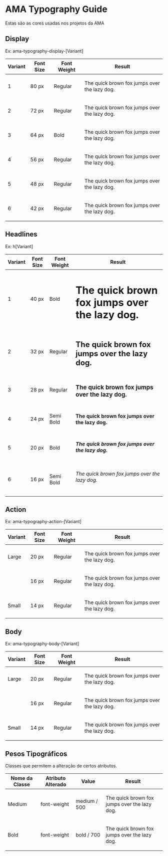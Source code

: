 
<Meta title="Foundations/Typography" />

# AMA Typography Guide
Estas são as cores usadas nos projetos da AMA

## Display
Ex: ama-typography-display-[Variant]

<table className="mb-5">
  <thead>
    <tr>
      <th>Variant</th>
      <th>Font Size</th>
      <th>Font Weight</th>
      <th style={{ width: 400 }}>Result</th>
    </tr>
  </thead>
  <tbody> 
    <tr>
      <td>1</td>
      <td>80 px</td>
      <td>Regular</td>
      <td>
        <p className="overflow ama-typography-display-1">The quick brown fox jumps over the lazy dog.</p>
      </td>
    </tr>
    <tr>
      <td>2</td>
      <td>72 px</td>
      <td>Regular</td>
      <td>
        <p className="overflow ama-typography-display-2">The quick brown fox jumps over the lazy dog.</p>
      </td>
    </tr>
    <tr>
      <td>3</td>
      <td>64 px</td>
      <td>Bold</td>
      <td>
        <p className="overflow ama-typography-display-3">The quick brown fox jumps over the lazy dog.</p>
      </td>
    </tr>
    <tr>
      <td>4</td>
      <td>56 px</td>
      <td>Regular</td>
      <td>
        <p className="overflow ama-typography-display-4">The quick brown fox jumps over the lazy dog.</p>
      </td>
    </tr>
    <tr>
      <td>5</td>
      <td>48 px</td>
      <td>Regular</td>
      <td>
        <p className="overflow ama-typography-display-5">The quick brown fox jumps over the lazy dog.</p>
      </td>
    </tr>
    <tr>
      <td>6</td>
      <td>42 px</td>
      <td>Regular</td>
      <td>
        <p className="overflow ama-typography-display-6">The quick brown fox jumps over the lazy dog.</p>
      </td>
    </tr>
  </tbody>
</table>


## Headlines
Ex: h[Variant]

<table className="mb-5">
  <thead>
    <tr>
      <th>Variant</th>
      <th>Font Size</th>
      <th>Font Weight</th>
      <th>Result</th>
    </tr>
  </thead>
  <tbody> 
    <tr>
      <td>1</td>
      <td>40 px</td>
      <td>Bold</td>
      <td>
        <h1 className="overflow">The quick brown fox jumps over the lazy dog.</h1>
      </td>
    </tr>
    <tr>
      <td>2</td>
      <td>32 px</td>
      <td>Regular</td>
      <td>
        <h2 className="overflow">The quick brown fox jumps over the lazy dog.</h2>
      </td>
    </tr>
    <tr>
      <td>3</td>
      <td>28 px</td>
      <td>Regular</td>
      <td>
        <h3 className="overflow">The quick brown fox jumps over the lazy dog.</h3>
      </td>
    </tr>
    <tr>
      <td>4</td>
      <td>24 px</td>
      <td>Semi Bold</td>
      <td>
        <h4 className="overflow">The quick brown fox jumps over the lazy dog.</h4>
      </td>
    </tr>
    <tr>
      <td>5</td>
      <td>20 px</td>
      <td>Bold</td>
      <td>
        <h5 className="overflow">The quick brown fox jumps over the lazy dog.</h5>
      </td>
    </tr>
    <tr>
      <td>6</td>
      <td>16 px</td>
      <td>Semi Bold</td>
      <td>
        <h6 className="overflow">The quick brown fox jumps over the lazy dog.</h6>
      </td>
    </tr>
  </tbody>
</table>


## Action
Ex: ama-typography-action-[Variant]

<table className="mb-5">
  <thead>
    <tr>
      <th>Variant</th>
      <th>Font Size</th>
      <th>Font Weight</th>
      <th>Result</th>
    </tr>
  </thead>
  <tbody> 
    <tr>
      <td>Large</td>
      <td>20 px</td>
      <td>Regular</td>
      <td>
        <p className="overflow ama-typography-action-large">The quick brown fox jumps over the lazy dog.</p>
      </td>
    </tr>
    <tr>
      <td></td>
      <td>16 px</td>
      <td>Regular</td>
      <td>
        <p className="overflow ama-typography-action">The quick brown fox jumps over the lazy dog.</p>
      </td>
    </tr>
    <tr>
      <td>Small</td>
      <td>14 px</td>
      <td>Regular</td>
      <td>
        <p className="overflow ama-typography-action-small">The quick brown fox jumps over the lazy dog.</p>
      </td>
    </tr>
  </tbody>
</table>

## Body
Ex: ama-typography-body-[Variant]

<table className="mb-5">
  <thead>
    <tr>
      <th>Variant</th>
      <th>Font Size</th>
      <th>Font Weight</th>
      <th>Result</th>
    </tr>
  </thead>
  <tbody> 
    <tr>
      <td>Large</td>
      <td>20 px</td>
      <td>Regular</td>
      <td>
        <p className="overflow ama-typography-body-large">The quick brown fox jumps over the lazy dog.</p>
      </td>
    </tr>
    <tr>
      <td></td>
      <td>16 px</td>
      <td>Regular</td>
      <td>
        <p className="overflow ama-typography-body">The quick brown fox jumps over the lazy dog.</p>
      </td>
    </tr>
    <tr>
      <td>Small</td>
      <td>14 px</td>
      <td>Regular</td>
      <td>
        <p className="overflow ama-typography-body-small">The quick brown fox jumps over the lazy dog.</p>
      </td>
    </tr>
  </tbody>
</table>

## Pesos Tipográficos
Classes que permitem a alteração de certos atributos.

<table className="mb-5">
  <thead>
    <tr>
      <th>Nome da Classe</th>
      <th>Atributo Alterado</th>
      <th>Value</th>
      <th>Result</th>
    </tr>
  </thead>
  <tbody> 
    <tr>
      <td>Medium</td>
      <td>font-weight</td>
      <td>medium / 500</td>
      <td>
        <p className="overflow ama-typography-body-large medium">The quick brown fox jumps over the lazy dog.</p>
      </td>
    </tr>
    <tr>
      <td>Bold</td>
      <td>font-weight</td>
      <td>bold / 700</td>
      <td>
        <p className="overflow ama-typography-body-large bold">The quick brown fox jumps over the lazy dog.</p>
      </td>
    </tr>
  </tbody>
</table>